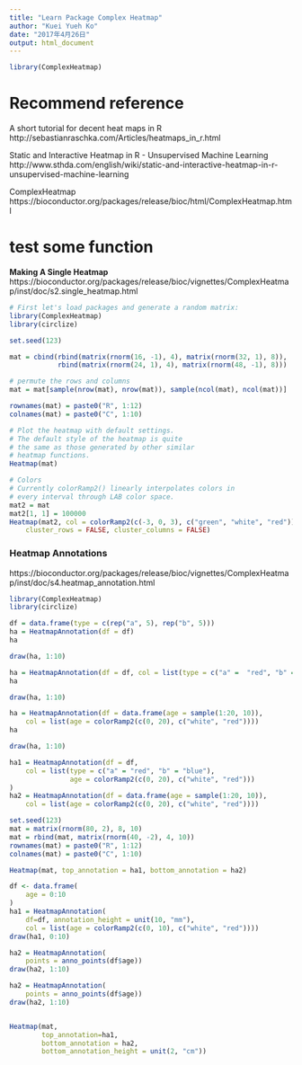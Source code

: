 ```yaml
---
title: "Learn Package Complex Heatmap"
author: "Kuei Yueh Ko"
date: "2017年4月26日"
output: html_document
---
```


```r
library(ComplexHeatmap)
```

# Recommend reference
A short tutorial for decent heat maps in R
http://sebastianraschka.com/Articles/heatmaps_in_r.html

Static and Interactive Heatmap in R - Unsupervised Machine Learning
http://www.sthda.com/english/wiki/static-and-interactive-heatmap-in-r-unsupervised-machine-learning

ComplexHeatmap
https://bioconductor.org/packages/release/bioc/html/ComplexHeatmap.html

# test some function

**Making A Single Heatmap**
https://bioconductor.org/packages/release/bioc/vignettes/ComplexHeatmap/inst/doc/s2.single_heatmap.html
```r
# First let's load packages and generate a random matrix:
library(ComplexHeatmap)
library(circlize)

set.seed(123)

mat = cbind(rbind(matrix(rnorm(16, -1), 4), matrix(rnorm(32, 1), 8)),
            rbind(matrix(rnorm(24, 1), 4), matrix(rnorm(48, -1), 8)))

# permute the rows and columns
mat = mat[sample(nrow(mat), nrow(mat)), sample(ncol(mat), ncol(mat))]

rownames(mat) = paste0("R", 1:12)
colnames(mat) = paste0("C", 1:10)

# Plot the heatmap with default settings. 
# The default style of the heatmap is quite 
# the same as those generated by other similar 
# heatmap functions.
Heatmap(mat)

# Colors
# Currently colorRamp2() linearly interpolates colors in 
# every interval through LAB color space.
mat2 = mat
mat2[1, 1] = 100000
Heatmap(mat2, col = colorRamp2(c(-3, 0, 3), c("green", "white", "red")), 
    cluster_rows = FALSE, cluster_columns = FALSE)
```

### Heatmap Annotations
https://bioconductor.org/packages/release/bioc/vignettes/ComplexHeatmap/inst/doc/s4.heatmap_annotation.html

```r
library(ComplexHeatmap)
library(circlize)

df = data.frame(type = c(rep("a", 5), rep("b", 5)))
ha = HeatmapAnnotation(df = df)
ha
```

```r
draw(ha, 1:10)
```

```r
ha = HeatmapAnnotation(df = df, col = list(type = c("a" =  "red", "b" = "blue")))
ha

draw(ha, 1:10)
```

```r
ha = HeatmapAnnotation(df = data.frame(age = sample(1:20, 10)),
    col = list(age = colorRamp2(c(0, 20), c("white", "red"))))
ha

draw(ha, 1:10)
```

```r
ha1 = HeatmapAnnotation(df = df,
    col = list(type = c("a" = "red", "b" = "blue"),
               age = colorRamp2(c(0, 20), c("white", "red")))
)
ha2 = HeatmapAnnotation(df = data.frame(age = sample(1:20, 10)),
    col = list(age = colorRamp2(c(0, 20), c("white", "red"))))

set.seed(123)
mat = matrix(rnorm(80, 2), 8, 10)
mat = rbind(mat, matrix(rnorm(40, -2), 4, 10))
rownames(mat) = paste0("R", 1:12)
colnames(mat) = paste0("C", 1:10)

Heatmap(mat, top_annotation = ha1, bottom_annotation = ha2)
```

```r
df <- data.frame(
    age = 0:10
)
ha1 = HeatmapAnnotation(
    df=df, annotation_height = unit(10, "mm"),
    col = list(age = colorRamp2(c(0, 10), c("white", "red"))))
draw(ha1, 0:10)

ha2 = HeatmapAnnotation(
    points = anno_points(df$age))
draw(ha2, 1:10)

ha2 = HeatmapAnnotation(
    points = anno_points(df$age))
draw(ha2, 1:10)


Heatmap(mat, 
        top_annotation=ha1, 
        bottom_annotation = ha2,
        bottom_annotation_height = unit(2, "cm"))
```

